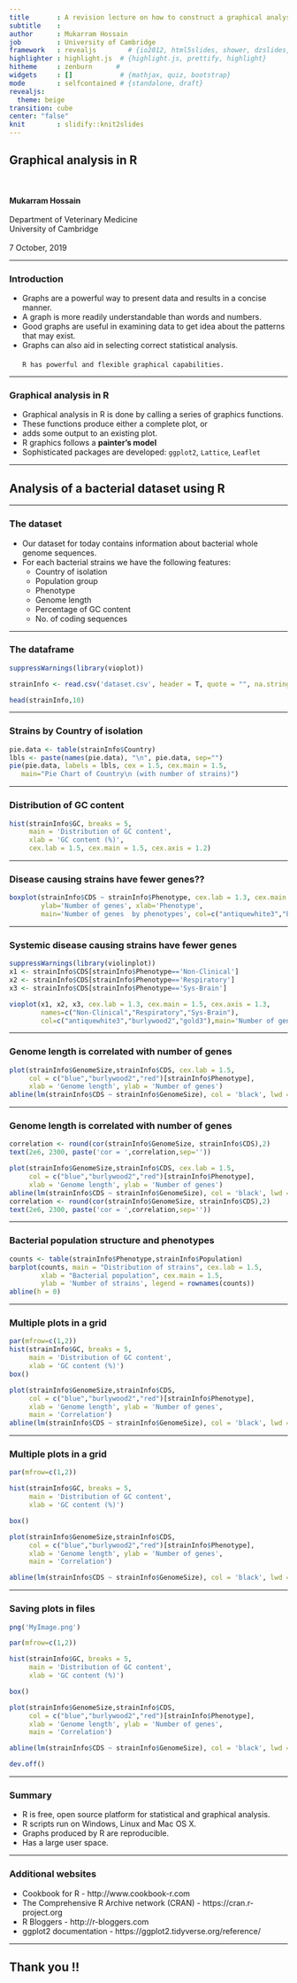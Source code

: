 ```yaml
---
title       : A revision lecture on how to construct a graphical analysis in R 
subtitle    : 
author      : Mukarram Hossain
job         : University of Cambridge
framework   : revealjs        # {io2012, html5slides, shower, dzslides, ...}
highlighter : highlight.js  # {highlight.js, prettify, highlight}
hitheme     : zenburn      # 
widgets     : []            # {mathjax, quiz, bootstrap}
mode        : selfcontained # {standalone, draft}
revealjs:
  theme: beige
transition: cube
center: "false"
knit        : slidify::knit2slides
---
```

  
## Graphical analysis in R 
<br></br>
**Mukarram Hossain**
<br></br>
Department of Veterinary Medicine  
University of Cambridge
<br></br>
7 October, 2019

---
  
### Introduction
  
- Graphs are a powerful way to present data and results in a concise manner.
- A graph is more readily understandable than words and numbers.
- Good graphs are useful in examining data to get idea about the patterns that may exist.
- Graphs can also aid in selecting correct statistical analysis.
<br></br>
`R has powerful and flexible graphical capabilities.`

---

### Graphical analysis in R

- Graphical analysis in R is done by calling a series of graphics functions.
- These functions produce either a complete plot, or
- adds some output to an existing plot.
- R graphics follows a **painter's model**
- Sophisticated packages are developed: `ggplot2`, `Lattice`, `Leaflet` 

---

## Analysis of a bacterial dataset using R

---

### The dataset

- Our dataset for today contains information about bacterial whole genome sequences.
- For each bacterial strains we have the following features:
    - Country of isolation
    - Population group
    - Phenotype
    - Genome length
    - Percentage of GC content
    - No. of coding sequences

---

### The dataframe 

```r
suppressWarnings(library(vioplot))

```


```r
strainInfo <- read.csv('dataset.csv', header = T, quote = "", na.strings = "?")

head(strainInfo,10)
```


---

### Strains by Country of isolation

```r
pie.data <- table(strainInfo$Country)
lbls <- paste(names(pie.data), "\n", pie.data, sep="")
pie(pie.data, labels = lbls, cex = 1.5, cex.main = 1.5,
   main="Pie Chart of Country\n (with number of strains)")
```

---  


### Distribution of GC content

```r
hist(strainInfo$GC, breaks = 5,
     main = 'Distribution of GC content',
     xlab = 'GC content (%)',
     cex.lab = 1.5, cex.main = 1.5, cex.axis = 1.2)
```

---
  
### Disease causing strains have fewer genes??

```r
boxplot(strainInfo$CDS ~ strainInfo$Phenotype, cex.lab = 1.3, cex.main = 1.5, cex.axis = 1.3,
        ylab='Number of genes', xlab='Phenotype',
        main='Number of genes  by phenotypes', col=c("antiquewhite3","burlywood2","gold3"))
```

---

### Systemic disease causing strains have fewer genes

```r
suppressWarnings(library(violinplot))
x1 <- strainInfo$CDS[strainInfo$Phenotype=='Non-Clinical']
x2 <- strainInfo$CDS[strainInfo$Phenotype=='Respiratory']
x3 <- strainInfo$CDS[strainInfo$Phenotype=='Sys-Brain']

```

```r
vioplot(x1, x2, x3, cex.lab = 1.3, cex.main = 1.5, cex.axis = 1.3, 
        names=c("Non-Clinical","Respiratory","Sys-Brain"),
        col=c("antiquewhite3","burlywood2","gold3"),main='Number of genes by phenotypes')

```

---

### Genome length is correlated with number of genes

```r
plot(strainInfo$GenomeSize,strainInfo$CDS, cex.lab = 1.5,
     col = c("blue","burlywood2","red")[strainInfo$Phenotype],
     xlab = 'Genome length', ylab = 'Number of genes')
abline(lm(strainInfo$CDS ~ strainInfo$GenomeSize), col = 'black', lwd = 2)
```


---

### Genome length is correlated with number of genes

```r
correlation <- round(cor(strainInfo$GenomeSize, strainInfo$CDS),2)
text(2e6, 2300, paste('cor = ',correlation,sep=''))

```


```r
plot(strainInfo$GenomeSize,strainInfo$CDS, cex.lab = 1.5,
     col = c("blue","burlywood2","red")[strainInfo$Phenotype],
     xlab = 'Genome length', ylab = 'Number of genes')
abline(lm(strainInfo$CDS ~ strainInfo$GenomeSize), col = 'black', lwd = 2)
correlation <- round(cor(strainInfo$GenomeSize, strainInfo$CDS),2)
text(2e6, 2300, paste('cor = ',correlation,sep=''))
```

---

### Bacterial population structure and phenotypes

```r
counts <- table(strainInfo$Phenotype,strainInfo$Population)
barplot(counts, main = "Distribution of strains", cex.lab = 1.5,
        xlab = "Bacterial population", cex.main = 1.5,
        ylab = 'Number of strains', legend = rownames(counts))
abline(h = 0)

```

---

### Multiple plots in a grid

```r
par(mfrow=c(1,2))
hist(strainInfo$GC, breaks = 5,
     main = 'Distribution of GC content',
     xlab = 'GC content (%)')
box()

plot(strainInfo$GenomeSize,strainInfo$CDS,
     col = c("blue","burlywood2","red")[strainInfo$Phenotype],
     xlab = 'Genome length', ylab = 'Number of genes',
     main = 'Correlation')
abline(lm(strainInfo$CDS ~ strainInfo$GenomeSize), col = 'black', lwd = 2)

```


---

### Multiple plots in a grid

```r
par(mfrow=c(1,2))

hist(strainInfo$GC, breaks = 5,
     main = 'Distribution of GC content',
     xlab = 'GC content (%)')

box()

plot(strainInfo$GenomeSize,strainInfo$CDS,
     col = c("blue","burlywood2","red")[strainInfo$Phenotype],
     xlab = 'Genome length', ylab = 'Number of genes',
     main = 'Correlation')

abline(lm(strainInfo$CDS ~ strainInfo$GenomeSize), col = 'black', lwd = 2)

```

---

### Saving plots in files

```r

png('MyImage.png')

par(mfrow=c(1,2))

hist(strainInfo$GC, breaks = 5,
     main = 'Distribution of GC content',
     xlab = 'GC content (%)')

box()

plot(strainInfo$GenomeSize,strainInfo$CDS,
     col = c("blue","burlywood2","red")[strainInfo$Phenotype],
     xlab = 'Genome length', ylab = 'Number of genes',
     main = 'Correlation')

abline(lm(strainInfo$CDS ~ strainInfo$GenomeSize), col = 'black', lwd = 2)

dev.off()
```

---

### Summary

- R is free, open source platform for statistical and graphical analysis.
- R scripts run on Windows, Linux and Mac OS X.
- Graphs produced by R are reproducible.
- Has a large user space.

---

### Additional websites

- Cookbook for R  - http://www.cookbook-r.com
- The Comprehensive R Archive network (CRAN) - https://cran.r-project.org
- R Bloggers - http://r-bloggers.com
- ggplot2 documentation - https://ggplot2.tidyverse.org/reference/

---

## Thank you !!
